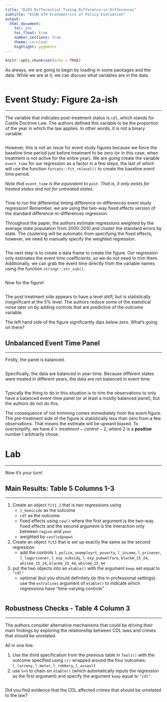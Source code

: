 ```yaml
---
title: "DiD3 Differential Timing Difference-in-Differences"
subtitle: "ECON 474 Econometrics of Policy Evaluation"
output: 
  html_document:
    toc: yes
    toc_float: true
    number_sections: true
    theme: cerulean
    highlight: pygments
---
```


```r
knitr::opts_chunk$set(echo = TRUE)
```


As always, we are going to begin by loading in some packages and the data.
While we are at it, we can discuss what variables are in the data.

```r

```




# Event Study: Figure 2a-ish
********************************************************************************

The variable that indicates post-treatment status is `cdl`, which stands for Castle Doctrine Law.
The authors defined this variable to be the proportion of the year in which the law applies.
In other words, it is not a binary variable:

```r

```

However, this is not an issue for event study figures because we force the baseline time period just before treatment to be zero (or in this case, when treatment is not active for the entire year).
We are going create the variable `event_time` for our regression as a factor in a few steps, the last of which will use the function `forcats::fct_relevel()` to create the baseline event time period.

*Note that* `event_time` *is the equivalent to* `post`. *That is, it only exists for treated states and not for untreated states*.

```r

```
Time to run the differential timing difference-in-differences event study regression!
Remember, we are using the two-way fixed effects version of the standard difference-in-differences regression.

Throughout the paper, the authors estimate regressions weighted by the average state population from 2000-2010 and cluster the standard errors by state.
The clustering will be automatic from specifying the fixed effects, however, we need to manually specify the weighted regression.


```r

```

The next step is to create a data frame to create the figure.
Our regression only estimates the event time coefficients, so we do not need to trim them.
Additionally, we can grab the event time directly from the variable names using the function `stringr::str_sub()`.

```r

```

Now for the figure!

```r

```

The post treatment side appears to have a level shift, but is statistically insignificant at the 5% level. 
The authors reduce some of the statistical noise later on by adding controls that are predictive of the outcome variable.

The left hand side of the figure significantly dips below zero. 
What's going on there?

## Unbalanced Event Time Panel
**********************************************************************

Firstly, the panel is balanced.

```r

```

Specifically, the data are balanced in year-time.
Because different states were treated in different years, the data are not balanced in event time:


```r

```

Typically the thing to do in this situation is to trim the observations to only have a balanced event-time panel (or at least a mostly balanced panel), but the authors do not do this.

The consequence of not trimming comes immediately from the event figure.
The pre-treatment side of the figure is statistically less than zero from a few observations.
That means the estimate will be upward biased.
To oversimplify, we have $\hat{\delta} = treatment - control - 2$, where 2 is a **positive** number I arbitrarily chose.



# Lab
********************************************************************************

Now it's your turn!

## Main Results: Table 5 Columns 1-3
**********************************************************************

1. Create an object `fit1_2` that is two regressions using
    - `l_homicide` as the outcome
    - `cdl` as the outcome
    - fixed effects using `csw()` where the first argument is the two-way fixed effects and the second argument is the interaction only between `region` and `year`
    - weighted by `castle$popwt`
2. Create an object `fit3` that is set up exactly the same as the second regression
    - add the controls `l_police`, `unemployrt`, `poverty`, `l_income`, `l_prisoner`, `l_lagprisoner`,  `l_exp_subsidy`, `l_exp_pubwelfare`,  `blackm_15_24`, `whitem_15_24`, `blackm_25_44`, `whitem_25_44`
3. put the two objects into an `etable()` with the argument `keep` set equal to `"cdl"`
    - optional (but you should definitely do this in professional settings): use the `extralines` argument of `etable()` to indicate which regressions have "time-varying controls"

```r

```


## Robustness Checks - Table 4 Column 3
**********************************************************************

The authors consider alternative mechanisms that could be driving their main findings by exploring the relationship between CDL laws and crimes that should be unrelated. 

All in one line:

1. Use the third specification from the previous table in `feols()` with the outcome specified using `c()` wrapped around the four outcomes: `l_larceny`, `l_motor`, `l_robbery`, `l_assault`
2. use `%>%` to chain on `etable()` (which automatically inputs the regression as the first argument) and specify the argument `keep` equal to `"cdl"`.


```r

```


Did you find evidence that the CDL affected crimes that should be unrelated to the law?




















